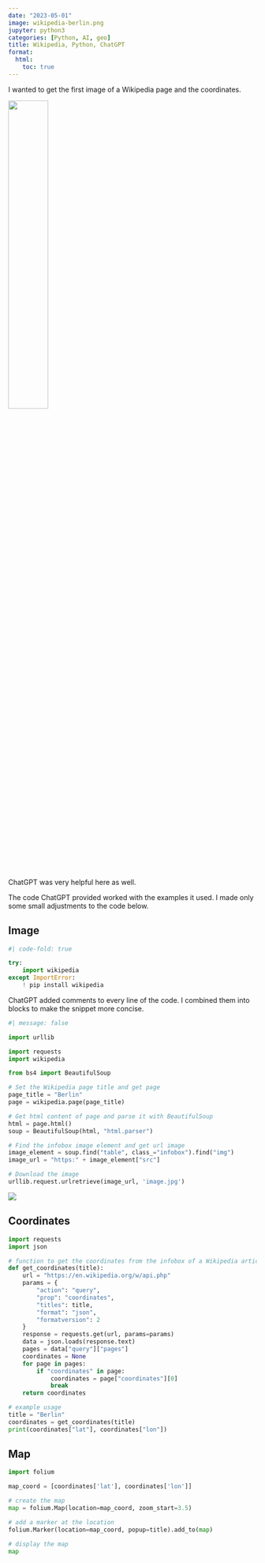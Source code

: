 ```yaml
---
date: "2023-05-01"
image: wikipedia-berlin.png
jupyter: python3
categories: [Python, AI, geo]
title: Wikipedia, Python, ChatGPT
format:
  html:
    toc: true
---
```


I wanted to get the first image of a Wikipedia page and the coordinates.

![](wikipedia-berlin.png){width=40% fig-align="left"}

ChatGPT was very helpful here as well.

The code ChatGPT provided worked with the examples it used. I made only some small adjustments to the code below.


## Image

```python
#| code-fold: true

try:
    import wikipedia
except ImportError:
    ! pip install wikipedia
```

ChatGPT added comments to every line of the code. I combined them into blocks to make the snippet more concise.


```python
#| message: false

import urllib

import requests
import wikipedia

from bs4 import BeautifulSoup

# Set the Wikipedia page title and get page
page_title = "Berlin"
page = wikipedia.page(page_title)

# Get html content of page and parse it with BeautifulSoup
html = page.html()
soup = BeautifulSoup(html, "html.parser")

# Find the infobox image element and get url image
image_element = soup.find("table", class_="infobox").find("img")
image_url = "https:" + image_element["src"]

# Download the image
urllib.request.urlretrieve(image_url, 'image.jpg')
```

![](image.jpg)


## Coordinates

```python
import requests
import json

# function to get the coordinates from the infobox of a Wikipedia article
def get_coordinates(title):
    url = "https://en.wikipedia.org/w/api.php"
    params = {
        "action": "query",
        "prop": "coordinates",
        "titles": title,
        "format": "json",
        "formatversion": 2
    }
    response = requests.get(url, params=params)
    data = json.loads(response.text)
    pages = data["query"]["pages"]
    coordinates = None
    for page in pages:
        if "coordinates" in page:
            coordinates = page["coordinates"][0]
            break
    return coordinates

# example usage
title = "Berlin"
coordinates = get_coordinates(title)
print(coordinates["lat"], coordinates["lon"])
```

## Map

```python
import folium

map_coord = [coordinates['lat'], coordinates['lon']]

# create the map
map = folium.Map(location=map_coord, zoom_start=3.5)

# add a marker at the location
folium.Marker(location=map_coord, popup=title).add_to(map)

# display the map
map
```
